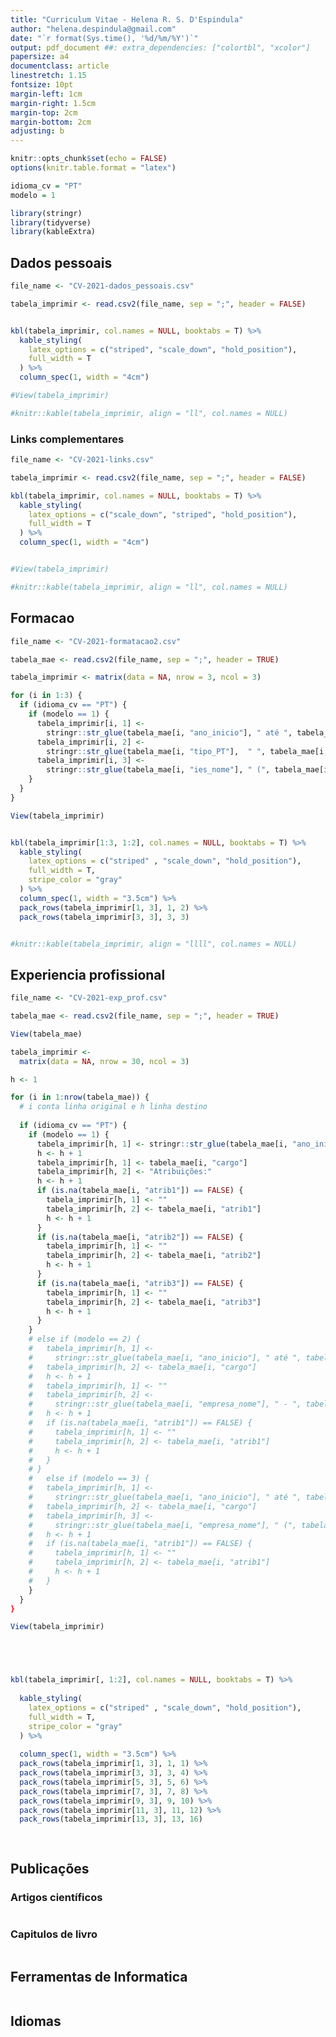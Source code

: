 ```yaml
---
title: "Curriculum Vitae - Helena R. S. D'Espindula"
author: "helena.despindula@gmail.com"
date: "`r format(Sys.time(), '%d/%m/%Y')`"
output: pdf_document ##: extra_dependencies: ["colortbl", "xcolor"]
papersize: a4
documentclass: article
linestretch: 1.15
fontsize: 10pt
margin-left: 1cm
margin-right: 1.5cm
margin-top: 2cm
margin-bottom: 2cm
adjusting: b
---
```


```r
knitr::opts_chunk$set(echo = FALSE)
options(knitr.table.format = "latex")

idioma_cv = "PT"
modelo = 1

library(stringr)
library(tidyverse)
library(kableExtra)
```

## Dados pessoais

```r


file_name <- "CV-2021-dados_pessoais.csv"

tabela_imprimir <- read.csv2(file_name, sep = ";", header = FALSE)


kbl(tabela_imprimir, col.names = NULL, booktabs = T) %>%
  kable_styling(
    latex_options = c("striped", "scale_down", "hold_position"),
    full_width = T
  ) %>%
  column_spec(1, width = "4cm")

#View(tabela_imprimir)

#knitr::kable(tabela_imprimir, align = "ll", col.names = NULL)

```
### Links complementares

```r


file_name <- "CV-2021-links.csv"

tabela_imprimir <- read.csv2(file_name, sep = ";", header = FALSE)

kbl(tabela_imprimir, col.names = NULL, booktabs = T) %>%
  kable_styling(
    latex_options = c("scale_down", "striped", "hold_position"),
    full_width = T
  ) %>%
  column_spec(1, width = "4cm")


#View(tabela_imprimir)

#knitr::kable(tabela_imprimir, align = "ll", col.names = NULL)

```

## Formacao

```r


file_name <- "CV-2021-formatacao2.csv"

tabela_mae <- read.csv2(file_name, sep = ";", header = TRUE)

tabela_imprimir <- matrix(data = NA, nrow = 3, ncol = 3)

for (i in 1:3) {
  if (idioma_cv == "PT") {
    if (modelo == 1) {
      tabela_imprimir[i, 1] <-
        stringr::str_glue(tabela_mae[i, "ano_inicio"], " até ", tabela_mae[i, "ano_fim"], .sep = "")
      tabela_imprimir[i, 2] <-
        stringr::str_glue(tabela_mae[i, "tipo_PT"],  " ", tabela_mae[i, "conec_PT"], " ",  tabela_mae[i, "nome_PT"], .sep = "")
      tabela_imprimir[i, 3] <-
        stringr::str_glue(tabela_mae[i, "ies_nome"], " (", tabela_mae[i, "ies_sigla"], ")", .sep = "")
    }
  }
}

View(tabela_imprimir)


kbl(tabela_imprimir[1:3, 1:2], col.names = NULL, booktabs = T) %>%
  kable_styling(
    latex_options = c("striped" , "scale_down", "hold_position"),
    full_width = T,
    stripe_color = "gray"
  ) %>%
  column_spec(1, width = "3.5cm") %>%
  pack_rows(tabela_imprimir[1, 3], 1, 2) %>%
  pack_rows(tabela_imprimir[3, 3], 3, 3)


#knitr::kable(tabela_imprimir, align = "llll", col.names = NULL)
```
## Experiencia profissional

```r
file_name <- "CV-2021-exp_prof.csv"

tabela_mae <- read.csv2(file_name, sep = ";", header = TRUE)

View(tabela_mae)

tabela_imprimir <-
  matrix(data = NA, nrow = 30, ncol = 3)

h <- 1

for (i in 1:nrow(tabela_mae)) {
  # i conta linha original e h linha destino
  
  if (idioma_cv == "PT") {
    if (modelo == 1) {
      tabela_imprimir[h, 1] <- stringr::str_glue(tabela_mae[i, "ano_inicio"], " até ", tabela_mae[i, "ano_fim"], " - ", tabela_mae[i, "empresa_nome"], .sep = "")
      h <- h + 1
      tabela_imprimir[h, 1] <- tabela_mae[i, "cargo"]
      tabela_imprimir[h, 2] <- "Atribuições:" 
      h <- h + 1
      if (is.na(tabela_mae[i, "atrib1"]) == FALSE) {
        tabela_imprimir[h, 1] <- ""
        tabela_imprimir[h, 2] <- tabela_mae[i, "atrib1"]
        h <- h + 1
      }
      if (is.na(tabela_mae[i, "atrib2"]) == FALSE) {
        tabela_imprimir[h, 1] <- ""
        tabela_imprimir[h, 2] <- tabela_mae[i, "atrib2"]
        h <- h + 1
      }
      if (is.na(tabela_mae[i, "atrib3"]) == FALSE) {
        tabela_imprimir[h, 1] <- ""
        tabela_imprimir[h, 2] <- tabela_mae[i, "atrib3"]
        h <- h + 1
      }
    }
    # else if (modelo == 2) {
    #   tabela_imprimir[h, 1] <-
    #     stringr::str_glue(tabela_mae[i, "ano_inicio"], " até ", tabela_mae[i, "ano_fim"], .sep = "")
    #   tabela_imprimir[h, 2] <- tabela_mae[i, "cargo"]
    #   h <- h + 1
    #   tabela_imprimir[h, 1] <- ""
    #   tabela_imprimir[h, 2] <-
    #     stringr::str_glue(tabela_mae[i, "empresa_nome"], " - ", tabela_mae[i, "empresa_link"], .sep = "")
    #   h <- h + 1
    #   if (is.na(tabela_mae[i, "atrib1"]) == FALSE) {
    #     tabela_imprimir[h, 1] <- ""
    #     tabela_imprimir[h, 2] <- tabela_mae[i, "atrib1"]
    #     h <- h + 1
    #   }
    # }
    #   else if (modelo == 3) {
    #   tabela_imprimir[h, 1] <-
    #     stringr::str_glue(tabela_mae[i, "ano_inicio"], " até ", tabela_mae[i, "ano_fim"], .sep = "")
    #   tabela_imprimir[h, 2] <- tabela_mae[i, "cargo"]
    #   tabela_imprimir[h, 3] <-
    #     stringr::str_glue(tabela_mae[i, "empresa_nome"], " (", tabela_mae[i, "empresa_link"], ")", .sep = "")
    #   h <- h + 1
    #   if (is.na(tabela_mae[i, "atrib1"]) == FALSE) {
    #     tabela_imprimir[h, 1] <- ""
    #     tabela_imprimir[h, 2] <- tabela_mae[i, "atrib1"]
    #     h <- h + 1
    #   }
    }
  }
}

View(tabela_imprimir)





kbl(tabela_imprimir[, 1:2], col.names = NULL, booktabs = T) %>%
  
  kable_styling(
    latex_options = c("striped" , "scale_down", "hold_position"),
    full_width = T,
    stripe_color = "gray"
  ) %>%
  
  column_spec(1, width = "3.5cm") %>%
  pack_rows(tabela_imprimir[1, 3], 1, 1) %>%
  pack_rows(tabela_imprimir[3, 3], 3, 4) %>%
  pack_rows(tabela_imprimir[5, 3], 5, 6) %>%
  pack_rows(tabela_imprimir[7, 3], 7, 8) %>%
  pack_rows(tabela_imprimir[9, 3], 9, 10) %>%
  pack_rows(tabela_imprimir[11, 3], 11, 12) %>%
  pack_rows(tabela_imprimir[13, 3], 13, 16)

  
```


## Publicações

### Artigos científicos

```r

```

### Capitulos de livro

```r

```


## Ferramentas de Informatica

```r

```



## Idiomas

```r

```



